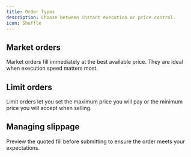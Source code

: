 ```yaml
---
title: Order Types
description: Choose between instant execution or price control.
icon: Shuffle
---
```


## Market orders

Market orders fill immediately at the best available price. They are ideal when execution speed matters most.

## Limit orders

Limit orders let you set the maximum price you will pay or the minimum price you will accept when selling.

## Managing slippage

Preview the quoted fill before submitting to ensure the order meets your expectations.
